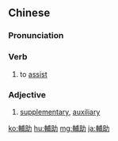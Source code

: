 {{also|辅助}}
==Chinese==
{{zh-forms|s=辅助}}

===Pronunciation===
{{zh-pron
|m=fǔzhù
|c=fu6 zo6
|mn=qz,tw,xm,zz:hú-chō͘/twv:hù-chō͘
|cat=v,a
}}

===Verb===
{{zh-verb}}

# to [[assist]]

===Adjective===
{{zh-adj}}

# [[supplementary]], [[auxiliary]]

[[ko:輔助]]
[[hu:輔助]]
[[mg:輔助]]
[[ja:輔助]]